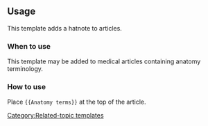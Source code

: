 == Usage ==
This template adds a hatnote to articles.
=== When to use ===
This template may be added to medical articles containing anatomy terminology.

=== How to use ===
Place <code><nowiki>{{Anatomy terms}}</nowiki></code> at the top of the article.

[[Category:Related-topic templates]]